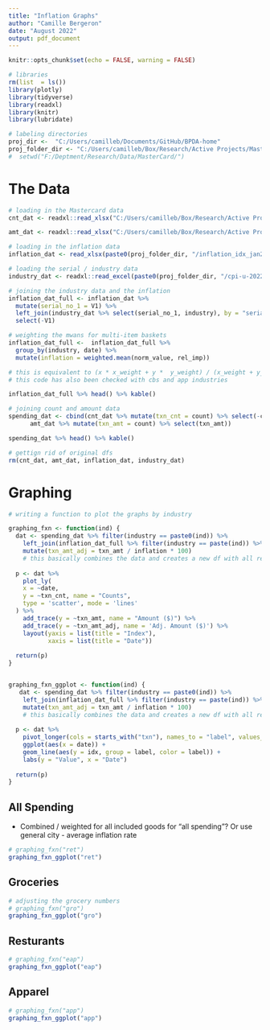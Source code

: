 ```yaml
---
title: "Inflation Graphs"
author: "Camille Bergeron"
date: "August 2022"
output: pdf_document
---
```


```r
knitr::opts_chunk$set(echo = FALSE, warning = FALSE)

# libraries 
rm(list  = ls())
library(plotly)
library(tidyverse)
library(readxl)
library(knitr)
library(lubridate)
```


```r
# labeling directories 
proj_dir <-  "C:/Users/camilleb/Documents/GitHub/BPDA-home"
proj_folder_dir <- "C:/Users/camilleb/Box/Research/Active Projects/Mastercard/Program/Inflation"
#  setwd("F:/Deptment/Research/Data/MasterCard/")
```


# The Data

```r
# loading in the Mastercard data 
cnt_dat <- readxl::read_xlsx("C:/Users/camilleb/Box/Research/Active Projects/Greater_downtown_Request_2022/in_person_spending_commercial_hubs_all_industries.xlsx", sheet = "boston")

amt_dat <- readxl::read_xlsx("C:/Users/camilleb/Box/Research/Active Projects/Greater_downtown_Request_2022/in_person_spending_commercial_hubs_all_industries_amt.xlsx", sheet = "boston")

# loading in the inflation data
inflation_dat <- read_xlsx(paste0(proj_folder_dir, "/inflation_idx_jan2019_june2022.xlsx"))

# loading the serial / industry data
industry_dat <- readxl::read_excel(paste0(proj_folder_dir, "/cpi-u-202206.xlsx"), sheet = "index_wanted")
```

```r
# joining the industry data and the inflation
inflation_dat_full <- inflation_dat %>%
  mutate(serial_no_1 = V1) %>%
  left_join(industry_dat %>% select(serial_no_1, industry), by = "serial_no_1") %>%
  select(-V1)

# weighting the mwans for multi-item baskets 
inflation_dat_full <-  inflation_dat_full %>%
  group_by(industry, date) %>%
  mutate(inflation = weighted.mean(norm_value, rel_imp)) 

# this is equivalent to (x * x_weight + y *  y_weight) / (x_weight + y_weight)
# this code has also been checked with cbs and app industries

inflation_dat_full %>% head() %>% kable()

# joining count and amount data
spending_dat <- cbind(cnt_dat %>% mutate(txn_cnt = count) %>% select(-count), 
      amt_dat %>% mutate(txn_amt = count) %>% select(txn_amt))

spending_dat %>% head() %>% kable()

# gettign rid of original dfs
rm(cnt_dat, amt_dat, inflation_dat, industry_dat)

```

# Graphing 

```r
# writing a function to plot the graphs by industry 

graphing_fxn <- function(ind) {
  dat <- spending_dat %>% filter(industry == paste0(ind)) %>%
    left_join(inflation_dat_full %>% filter(industry == paste(ind)) %>% select(date, inflation, rel_imp), by = "date") %>%
    mutate(txn_amt_adj = txn_amt / inflation * 100) 
    # this basically combines the data and creates a new df with all relevant data 
  
  p <- dat %>%
    plot_ly(
    x = ~date, 
    y = ~txn_cnt, name = "Counts", 
    type = 'scatter', mode = 'lines'
  ) %>%
    add_trace(y = ~txn_amt, name = "Amount ($)") %>%
    add_trace(y = ~txn_amt_adj, name = 'Adj. Amount ($)') %>%
    layout(yaxis = list(title = "Index"),
           xaxis = list(title = "Date"))
  
  return(p)
}


graphing_fxn_ggplot <- function(ind) {
   dat <- spending_dat %>% filter(industry == paste0(ind)) %>%
    left_join(inflation_dat_full %>% filter(industry == paste(ind)) %>% select(date, inflation, rel_imp), by = "date") %>%
    mutate(txn_amt_adj = txn_amt / inflation * 100) 
    # this basically combines the data and creates a new df with all relevant data 
  
  p <- dat %>%
    pivot_longer(cols = starts_with("txn"), names_to = "label", values_to = "idx") %>%
    ggplot(aes(x = date)) +
    geom_line(aes(y = idx, group = label, color = label)) +
    labs(y = "Value", x = "Date")
  
  return(p)
}

```


## All Spending

+ Combined / weighted for all included goods for "all spending"? Or use general city - average inflation rate

```r
# graphing_fxn("ret")
graphing_fxn_ggplot("ret")
```


## Groceries

```r
# adjusting the grocery numbers 
# graphing_fxn("gro")
graphing_fxn_ggplot("gro")

```

## Resturants 

```r
# graphing_fxn("eap")
graphing_fxn_ggplot("eap")
```

## Apparel 

```r
# graphing_fxn("app")
graphing_fxn_ggplot("app")
```
